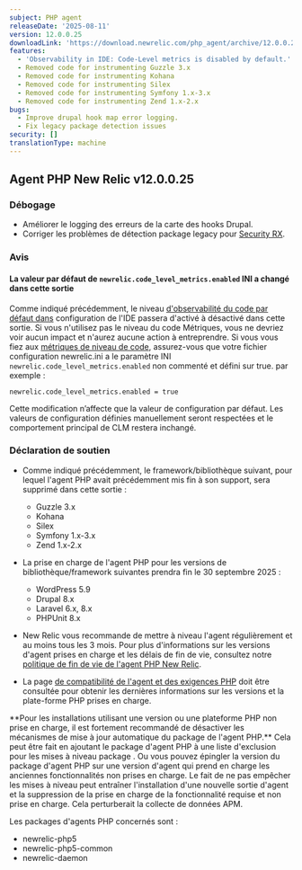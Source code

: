 ```yaml
---
subject: PHP agent
releaseDate: '2025-08-11'
version: 12.0.0.25
downloadLink: 'https://download.newrelic.com/php_agent/archive/12.0.0.25'
features:
  - 'Observability in IDE: Code-Level metrics is disabled by default.'
  - Removed code for instrumenting Guzzle 3.x
  - Removed code for instrumenting Kohana
  - Removed code for instrumenting Silex
  - Removed code for instrumenting Symfony 1.x-3.x
  - Removed code for instrumenting Zend 1.x-2.x
bugs:
  - Improve drupal hook map error logging.
  - Fix legacy package detection issues
security: []
translationType: machine
---
```


## Agent PHP New Relic v12.0.0.25

### Débogage

* Améliorer le logging des erreurs de la carte des hooks Drupal.
* Corriger les problèmes de détection package legacy pour [Security RX](https://docs.newrelic.com/docs/vulnerability-management/overview/).

### Avis

#### La valeur par défaut de `newrelic.code_level_metrics.enabled` INI a changé dans cette sortie

Comme indiqué précédemment, le niveau [d&apos;observabilité du code par défaut dans](https://docs.newrelic.com/docs/codestream/observability/code-level-metrics/) configuration de l&apos;IDE passera d&apos;activé à désactivé dans cette sortie. Si vous n&apos;utilisez pas le niveau du code Métriques, vous ne devriez voir aucun impact et n&apos;aurez aucune action à entreprendre. Si vous vous fiez aux [métriques de niveau de code](https://docs.newrelic.com/docs/apm/agents/php-agent/features/php-code-level-metrics/), assurez-vous que votre fichier configuration newrelic.ini a le paramètre INI `newrelic.code_level_metrics.enabled` non commenté et défini sur true. par exemple :

```
newrelic.code_level_metrics.enabled = true
```

Cette modification n’affecte que la valeur de configuration par défaut. Les valeurs de configuration définies manuellement seront respectées et le comportement principal de CLM restera inchangé.

### Déclaration de soutien

* Comme indiqué précédemment, le framework/bibliothèque suivant, pour lequel l&apos;agent PHP avait précédemment mis fin à son support, sera supprimé dans cette sortie :

  * Guzzle 3.x
  * Kohana
  * Silex
  * Symfony 1.x-3.x
  * Zend 1.x-2.x

* La prise en charge de l&apos;agent PHP pour les versions de bibliothèque/framework suivantes prendra fin le 30 septembre 2025 :

  * WordPress 5.9
  * Drupal 8.x
  * Laravel 6.x, 8.x
  * PHPUnit 8.x

* New Relic vous recommande de mettre à niveau l&apos;agent régulièrement et au moins tous les 3 mois. Pour plus d&apos;informations sur les versions d&apos;agent prises en charge et les délais de fin de vie, consultez notre [politique de fin de vie de l&apos;agent PHP New Relic](https://docs.newrelic.com/docs/apm/agents/php-agent/getting-started/php-agent-eol-policy/).

* La page [de compatibilité de l&apos;agent et des exigences PHP](https://docs.newrelic.com/docs/apm/agents/php-agent/getting-started/php-agent-compatibility-requirements/) doit être consultée pour obtenir les dernières informations sur les versions et la plate-forme PHP prises en charge.

<Callout variant="important">
  **Pour les installations utilisant une version ou une plateforme PHP non prise en charge, il est fortement recommandé de désactiver les mécanismes de mise à jour automatique du package de l&apos;agent PHP.** Cela peut être fait en ajoutant le package d&apos;agent PHP à une liste d&apos;exclusion pour les mises à niveau package . Ou vous pouvez épingler la version du package d&apos;agent PHP sur une version d&apos;agent qui prend en charge les anciennes fonctionnalités non prises en charge. Le fait de ne pas empêcher les mises à niveau peut entraîner l&apos;installation d&apos;une nouvelle sortie d&apos;agent et la suppression de la prise en charge de la fonctionnalité requise et non prise en charge. Cela perturberait la collecte de données APM.

  Les packages d&apos;agents PHP concernés sont :

  * newrelic-php5
  * newrelic-php5-common
  * newrelic-daemon
</Callout>